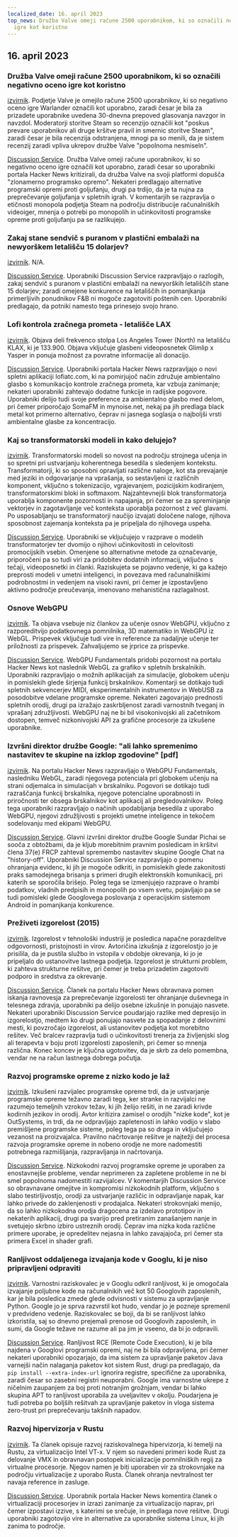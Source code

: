 ```yaml
---
localized_date: 16. april 2023
top_news: Družba Valve omeji račune 2500 uporabnikom, ki so označili negativno oceno
  igre kot koristno
---
```


## 16. april 2023

### Družba Valve omeji račune 2500 uporabnikom, ki so označili negativno oceno igre kot koristno

[izvirnik](https://tech.slashdot.org/story/23/04/14/175246/valve-restricts-accounts-of-2500-users-who-marked-a-negative-game-review-useful).
Podjetje Valve je omejilo račune 2500 uporabnikov, ki so negativno oceno igre Warlander označili kot uporabno, zaradi česar je bila za prizadete uporabnike uvedena 30-dnevna prepoved glasovanja navzgor in navzdol. Moderatorji storitve Steam so recenzijo označili kot "poskus prevare uporabnikov ali druge kršitve pravil in smernic storitve Steam", zaradi česar je bila recenzija odstranjena, mnogi pa so menili, da je sistem recenzij zaradi vpliva ukrepov družbe Valve "popolnoma nesmiseln".

[Discussion Service](http://news.ycombinator.com/item?id=35577895).
Družba Valve omeji račune uporabnikov, ki so negativno oceno igre označili kot uporabno, zaradi česar so uporabniki portala Hacker News kritizirali, da družba Valve na svoji platformi dopušča "zlonamerno programsko opremo". Nekateri predlagajo alternative programski opremi proti goljufanju, drugi pa trdijo, da je ta nujna za preprečevanje goljufanja v spletnih igrah. V komentarjih se razpravlja o etičnosti monopola podjetja Steam na področju distribucije računalniških videoiger, mnenja o potrebi po monopolih in učinkovitosti programske opreme proti goljufanju pa se razlikujejo.

### Zakaj stane sendvič s puranom v plastični embalaži na newyorškem letališču 15 dolarjev?

[izvirnik](https://hellgatenyc.com/why-is-airport-turkey-sandwich-expensive).
N/A.

[Discussion Service](http://news.ycombinator.com/item?id=35580847).
Uporabniki Discussion Service razpravljajo o razlogih, zakaj sendvič s puranom v plastični embalaži na newyorških letališčih stane 15 dolarjev; zaradi omejene konkurence na letališčih in pomanjkanja primerljivih ponudnikov F&B ni mogoče zagotoviti poštenih cen. Uporabniki predlagajo, da potniki namesto tega prinesejo svojo hrano.

### Lofi kontrola zračnega prometa - letališče LAX

[izvirnik](https://www.lofiatc.com/?icao=KLAX).
Objava deli frekvenco stolpa Los Angeles Tower (North) na letališču KLAX, ki je 133.900. Objava vključuje glasbeni videoposnetek Glimlip x Yasper in ponuja možnost za povratne informacije ali donacijo.

[Discussion Service](http://news.ycombinator.com/item?id=35583228).
Uporabniki portala Hacker News razpravljajo o novi spletni aplikaciji lofiatc.com, ki na pomirjujoč način združuje ambientalno glasbo s komunikacijo kontrole zračnega prometa, kar vzbuja zanimanje; nekateri uporabniki zahtevajo dodatne funkcije in radijske pogovore. Uporabniki delijo tudi svoje preference za ambientalno glasbo med delom, pri čemer priporočajo SomaFM in mynoise.net, nekaj pa jih predlaga black metal kot primerno alternativo, čeprav ni jasnega soglasja o najboljši vrsti ambientalne glasbe za koncentracijo.

### Kaj so transformatorski modeli in kako delujejo?

[izvirnik](https://txt.cohere.ai/what-are-transformer-models/).
Transformatorski modeli so novost na področju strojnega učenja in so spretni pri ustvarjanju koherentnega besedila s sledenjem kontekstu. Transformatorji, ki so sposobni opravljati različne naloge, kot sta prevajanje med jeziki in odgovarjanje na vprašanja, so sestavljeni iz različnih komponent, vključno s tokenizacijo, vgrajevanjem, pozicijskim kodiranjem, transformatorskimi bloki in softmaxom. Najzahtevnejši blok transformatorja uporablja komponente pozornosti in napajanja, pri čemer se za spreminjanje vektorjev in zagotavljanje več konteksta uporablja pozornost z več glavami. Po usposabljanju se transformatorji naučijo izvajati določene naloge, njihova sposobnost zajemanja konteksta pa je pripeljala do njihovega uspeha.

[Discussion Service](http://news.ycombinator.com/item?id=35576918).
Uporabniki se vključujejo v razprave o modelih transformatorjev ter dvomijo o njihovi učinkovitosti in celovitosti promocijskih vsebin. Omenjene so alternativne metode za označevanje, priporočeni pa so tudi viri za pridobitev dodatnih informacij, vključno s tečaji, videoposnetki in članki. Raziskujeta se pojavno vedenje, ki ga kažejo preprosti modeli v umetni inteligenci, in povezava med računalniškimi podrobnostmi in vedenjem na visoki ravni, pri čemer je izpostavljeno aktivno področje preučevanja, imenovano mehanistična razlagalnost.

### Osnove WebGPU

[izvirnik](https://webgpufundamentals.org/).
Ta objava vsebuje niz člankov za učenje osnov WebGPU, vključno z razporeditvijo podatkovnega pomnilnika, 3D matematiko in WebGPU iz WebGL. Prispevek vključuje tudi vire in reference za nadaljnje učenje ter priložnosti za prispevek. Zahvaljujemo se jrprice za prispevke.

[Discussion Service](http://news.ycombinator.com/item?id=35579334).
WebGPU Fundamentals pridobi pozornost na portalu Hacker News kot naslednik WebGL za grafiko v spletnih brskalnikih. Uporabniki razpravljajo o možnih aplikacijah za simulacije, globokem učenju in pomislekih glede širjenja funkcij brskalnikov. Komentarji se dotikajo tudi spletnih sekvencerjev MIDI, eksperimentalnih instrumentov in WebUSB za posodobitve vdelane programske opreme. Nekateri zagovarjajo prednosti spletnih orodij, drugi pa izražajo zaskrbljenost zaradi varnostnih tveganj in vprašanj združljivosti. WebGPU naj ne bi bil visokonivojski ali začetnikom dostopen, temveč nizkonivojski API za grafične procesorje za izkušene uporabnike.

### Izvršni direktor družbe Google: "ali lahko spremenimo nastavitev te skupine na izklop zgodovine" [pdf]

[izvirnik](https://ia601707.us.archive.org/28/items/gov.uscourts.cand.364454/gov.uscourts.cand.364454.385.0.pdf).
Na portalu Hacker News razpravljajo o WebGPU Fundamentals, nasledniku WebGL, zaradi njegovega potenciala pri globokem učenju na strani odjemalca in simulacijah v brskalniku. Pogovori se dotikajo tudi razraščanja funkcij brskalnika, njegove potencialne uporabnosti in priročnosti ter obsega brskalnikov kot aplikacij ali pregledovalnikov. Poleg tega uporabniki razpravljajo o načinih upodabljanja besedila z uporabo WebGPU, njegovi združljivosti s projekti umetne inteligence in tekočem sodelovanju med ekipami WebGPU.

[Discussion Service](http://news.ycombinator.com/item?id=35585174).
Glavni izvršni direktor družbe Google Sundar Pichai se sooča z obtožbami, da je kljub morebitnim pravnim posledicam in kršitvi člena 37(e) FRCP zahteval spremembo nastavitev skupine Google Chat na "history-off". Uporabniki Discussion Service razpravljajo o pomenu ohranjanja evidenc, ki jih je mogoče odkriti, in pomislekih glede zakonitosti praks samodejnega brisanja s primeri drugih elektronskih komunikacij, pri katerih se sporočila brišejo. Poleg tega se izmenjujejo razprave o hrambi podatkov, vladnih predpisih in monopolih po vsem svetu, pojavljajo pa se tudi pomisleki glede Googlovega poslovanja z operacijskim sistemom Android in pomanjkanja konkurence.

### Preživeti izgorelost (2015)

[izvirnik](https://lifeofaudrey.com/essays/surviving_burnout.html).
Izgorelost v tehnološki industriji je posledica napačne porazdelitve odgovornosti, pristojnosti in virov. Avtoričina izkušnja z izgorelostjo jo je prisilila, da je pustila službo in vstopila v obdobje okrevanja, ki jo je pripeljalo do ustanovitve lastnega podjetja. Izgorelost je strukturni problem, ki zahteva strukturne rešitve, pri čemer je treba prizadetim zagotoviti podporo in sredstva za okrevanje.

[Discussion Service](http://news.ycombinator.com/item?id=35577285).
Članek na portalu Hacker News obravnava pomen iskanja ravnovesja za preprečevanje izgorelosti ter ohranjanje duševnega in telesnega zdravja, uporabniki pa delijo osebne izkušnje in ponujajo nasvete. Nekateri uporabniki Discussion Service poudarjajo razlike med depresijo in izgorelostjo, medtem ko drugi ponujajo nasvete za spopadanje z delovnimi mesti, ki povzročajo izgorelost, ali ustanovitev podjetja kot morebitno rešitev. Več bralcev razpravlja tudi o učinkovitosti trenerja za življenjski slog ali terapevta v boju proti izgorelosti zaposlenih, pri čemer so mnenja različna. Konec koncev je ključna ugotovitev, da je skrb za delo pomembna, vendar ne na račun lastnega dobrega počutja.

### Razvoj programske opreme z nizko kodo je laž

[izvirnik](https://jaylittle.com/post/view/2023/4/low-code-software-development-is-a-lie).
Izkušeni razvijalec programske opreme trdi, da je ustvarjanje programske opreme težavno zaradi tega, ker stranke in razvijalci ne razumejo temeljnih vzrokov težav, ki jih želijo rešiti, in ne zaradi krivde kodirnih jezikov in orodij. Avtor kritizira zamisel o orodjih "nizke kode", kot je OutSystems, in trdi, da ne odpravljajo zapletenosti in lahko vodijo v slabo premišljene programske sisteme, poleg tega pa so draga in vključujejo vezanost na proizvajalca. Pravilno načrtovanje rešitve je najtežji del procesa razvoja programske opreme in nobeno orodje ne more nadomestiti potrebnega razmišljanja, razpravljanja in načrtovanja.

[Discussion Service](http://news.ycombinator.com/item?id=35578240).
Nizkokodni razvoj programske opreme je uporaben za enostavnejše probleme, vendar neprimeren za zapletene probleme in ne bi smel popolnoma nadomestiti razvijalcev. V komentarjih Discussion Service so obravnavane omejitve in kompromisi nizkokodnih platform, vključno s slabo testirljivostjo, orodji za ustvarjanje različic in odpravljanje napak, kar lahko privede do zaklenjenosti v prodajalca. Nekateri strokovnjaki menijo, da so lahko nizkokodna orodja dragocena za izdelavo prototipov in nekaterih aplikacij, drugi pa svarijo pred pretiranim zanašanjem nanje in svetujejo skrbno izbiro ustreznih orodij. Čeprav ima nizka koda različne primere uporabe, je opredelitev nejasna in lahko zavajajoča, pri čemer sta primera Excel in shader grafi.

### Ranljivost oddaljenega izvajanja kode v Googlu, ki je niso pripravljeni odpraviti

[izvirnik](https://giraffesecurity.dev/posts/google-remote-code-execution/).
Varnostni raziskovalec je v Googlu odkril ranljivost, ki je omogočala izvajanje poljubne kode na računalnikih več kot 50 Googlovih zaposlenih, kar je bila posledica zmede glede odvisnosti v sistemu za upravljanje Python. Google jo je sprva razvrstil kot hudo, vendar jo je pozneje spremenil v predvideno vedenje. Raziskovalec se boji, da bi se ranljivost lahko izkoristila, saj so dnevno prejemali prenose od Googlovih zaposlenih, in sumi, da Google težave ne razume ali pa jim je vseeno, da bi jo odpravili.

[Discussion Service](http://news.ycombinator.com/item?id=35581532).
Ranljivost RCE (Remote Code Execution), ki je bila najdena v Googlovi programski opremi, naj ne bi bila odpravljena, pri čemer nekateri uporabniki opozarjajo, da ima sistem za upravljanje paketov Java varnejši način nalaganja paketov kot sistem Rust, drugi pa predlagajo, da `pip install --extra-index-url` ignorira registre, specifične za uporabnika, zaradi česar so zasebni registri neuporabni. Google ima varnostne ukrepe z ničelnim zaupanjem za boj proti notranjim grožnjam, vendar bi lahko skupina APT to ranljivost uporabila za uveljavitev v okolju. Poudarjena je tudi potreba po boljših rešitvah za upravljanje paketov in vloga sistema zero-trust pri preprečevanju takšnih napadov.

### Razvoj hipervizorja v Rustu

[izvirnik](https://memn0ps.github.io/hypervisor-development-in-rust-part-1/).
Ta članek opisuje razvoj raziskovalnega hipervizorja, ki temelji na Rustu, za virtualizacijo Intel VT-x. V njem so navedeni primeri kode Rust za delovanje VMX in obravnavan postopek inicializacije pomnilniških regij za virtualne procesorje. Njegov namen je biti uporaben vir za strokovnjake na področju virtualizacije z uporabo Rusta. Članek ohranja nevtralnost ter navaja reference in zasluge.

[Discussion Service](http://news.ycombinator.com/item?id=35579876).
Uporabnik portala Hacker News komentira članek o virtualizaciji procesorjev in izrazi zanimanje za virtualizacijo naprav, pri čemer izpostavi izzive, s katerimi se srečuje, in predlaga nove rešitve. Drugi uporabniki zagotovijo vire in alternative za uporabnike sistema Linux, ki jih zanima to področje.

</Steps>
